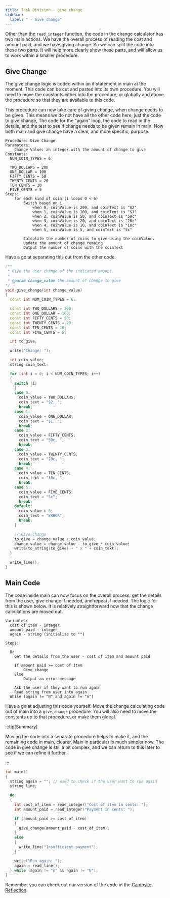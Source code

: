 ```yaml
---
title: Task Division - give change
sidebar:
  label: " - Give change"
---
```


Other than the `read_integer` function, the code in the change calculator has two main actions. We have the overall process of reading the cost and amount paid, and we have giving change. So we can split the code into these two parts. It will help more clearly show these parts, and will allow us to work within a smaller procedure.

## Give Change

The give change logic is coded within an if statement in main at the moment. This code can be cut and pasted into its own procedure. You will need to move the constants either into the procedure, or globally and above the procedure so that they are available to this code.

This procedure can now take care of giving change, when change needs to be given. This means we do not have all the other code here, just the code to give change, The code for the "again" loop, the code to read in the details, and the test to see if change needs to be given remain in main. Now both main and give change have a clear, and more specific, purpose.

```text
Procedure: Give Change
Parameters:
    Change Value: an integer with the amount of change to give
Constants:
  NUM_COIN_TYPES = 6

  TWO_DOLLARS = 200
  ONE_DOLLAR = 100
  FIFTY_CENTS = 50
  TWENTY_CENTS = 20
  TEN_CENTS = 10
  FIVE_CENTS = 5
Steps:
    for each kind of coin (i loops 0 < 6)
        Switch based on i
            when 0, coinValue is 200, and coinText is "$2"
            when 1, coinValue is 100, and coinText is "$1"
            when 2, coinValue is 50, and coinText is "50c"
            when 3, coinValue is 20, and coinText is "20c"
            when 4, coinValue is 10, and coinText is "10c"
            when 5, coinValue is 5, and coinText is "5c"

        Calculate the number of coins to give using the coinValue.
        Update the amount of change remaing
        Output the number of coins with the coinText
```

Have a go at separating this out from the other code.

<Accordion>
  <AccordionItem
    header="Code for give change"
  >

```cpp
/**
 * Give the user change of the indicated amount.
 * 
 * @param change_value the amount of change to give
*/
void give_change(int change_value)
{
  const int NUM_COIN_TYPES = 6;

  const int TWO_DOLLARS = 200;
  const int ONE_DOLLAR = 100;
  const int FIFTY_CENTS = 50;
  const int TWENTY_CENTS = 20;
  const int TEN_CENTS = 10;
  const int FIVE_CENTS = 5;

  int to_give;

  write("Change: ");

  int coin_value;
  string coin_text;

  for (int i = 0; i < NUM_COIN_TYPES; i++)
  {
    switch (i)
    {
    case 0:
      coin_value = TWO_DOLLARS;
      coin_text = "$2, ";
      break;
    case 1:
      coin_value = ONE_DOLLAR;
      coin_text = "$1, ";
      break;
    case 2:
      coin_value = FIFTY_CENTS;
      coin_text = "50c, ";
      break;
    case 3:
      coin_value = TWENTY_CENTS;
      coin_text = "20c, ";
      break;
    case 4:
      coin_value = TEN_CENTS;
      coin_text = "10c, ";
      break;
    case 5:
      coin_value = FIVE_CENTS;
      coin_text = "5c";
      break;
    default:
      coin_value = 0;
      coin_text = "ERROR";
      break;
    }

    // Give Change
    to_give = change_value / coin_value;
    change_value = change_value - to_give * coin_value;
    write(to_string(to_give) + " x " + coin_text);
  }

  write_line();
}
```

  </AccordionItem>
</Accordion>

## Main Code

The code inside main can now focus on the overall process: get the details from the user, give change if needed, and repeat if needed. The logic for this is shown below. It is relatively straightforward now that the change calculations are moved out.

```plaintext
Variables:
  cost of item - integer
  amount paid - integer
  again - string (initialise to "")

Steps:

  Do
    Get the details from the user - cost of item and amount paid
    
    If amount paid >= cost of Item
        Give change
    Else
        Output an error message
    
    Ask the user if they want to run again
    Read string from user into again
  While (again != "N" and again != "n")
```

Have a go at adjusting this code yourself. Move the change calculating code out of main into a `give_change` procedure. You will also need to move the constants up to that procedure, or make them global.

:::tip[Summary]

Moving the code into a separate procedure helps to make it, and the remaining code in main, clearer. Main in particular is much simpler now. The code in give change is still a bit complex, and we can return to this later to see if we can refine it further.

:::

<Accordion>
  <AccordionItem
    header="Code for main"
  >

```cpp
int main()
{
  string again = ""; // used to check if the user want to run again
  string line;

  do
  {
    int cost_of_item = read_integer("Cost of item in cents: ");
    int amount_paid = read_integer("Payment in cents: ");

    if (amount_paid >= cost_of_item)
    {
      give_change(amount_paid - cost_of_item);
    }
    else
    {
      write_line("Insufficient payment");
    }

    write("Run again: ");
    again = read_line();
  } while (again != "n" && again != "N");
}
```

  </AccordionItem>
</Accordion>

Remember you can check out our version of the code in the [Campsite Reflection](/book/part-2-organised-code/2-organising-code/4-camp/1-change-calc).
